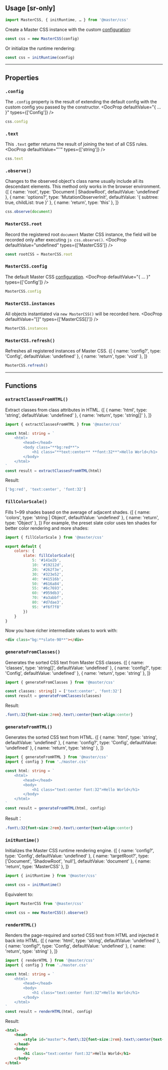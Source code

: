 ## Usage [sr-only]

```js
import MasterCSS, { initRuntime, … } from '@master/css'
```
Create a Master CSS instance with the custom [configuration](/docs/configuration):
```js
const css = new MasterCSS(config)
```
Or initialize the runtime rendering:
```js
const css = initRuntime(config)
```

---

## Properties
### `.config`
The `.config` property is the result of extending the default config with the custom config you passed by the constructor.
<DocProp defaultValue="{ … }" types={['Config']} />
```ts
css.config
```

            
### `.text`
This `.text` getter returns the result of joining the text of all CSS rules.
<DocProp defaultValue="''" types={['string']} />
```ts
css.text
```

### `.observe()`
Changes to the observed object's class name usually include all its descendant elements. This method only works in the browser environment.
<DocFn>
    {[
        { name: 'root', type: 'Document | ShadowRoot', defaultValue: 'undefined' },
        { name: 'options?', type: 'MutationObserverInit', defaultValue: '{ subtree: true, childList: true }' },
        { name: 'return', type: 'this' },
    ]}
</DocFn>
```ts
css.observe(document)
```

### `MasterCSS.root`
Record the registered root `document` Master CSS instance, the field will be recorded only after executing `js css.observe()`.
<DocProp defaultValue="undefined" types={['MasterCSS']} />
```ts
const rootCSS = MasterCSS.root
```

            
### `MasterCSS.config`
The default Master CSS [configuration](/docs/configuration).
<DocProp defaultValue="{ … }" types={['Config']} />
```ts
MasterCSS.config
```

            
### `MasterCSS.instances`
All objects instantiated via `new MasterCSS()` will be recorded here.
<DocProp defaultValue="[]" types={['MasterCSS[]']} />
```ts
MasterCSS.instances
```

### `MasterCSS.refresh()`
Refreshes all registered instances of Master CSS.
<DocFn>
    {[
        { name: 'config?', type: 'Config', defaultValue: 'undefined' },
        { name: 'return', type: 'void' },
    ]}
</DocFn>
```ts
MasterCSS.refresh()
```

---

## Functions
### `extractClassesFromHTML()`
Extract classes from class attributes in HTML.
<DocFn>
    {[
        { name: 'html', type: 'string', defaultValue: 'undefined' },
        { name: 'return', type: 'string[]' },
    ]}
</DocFn>
```ts
import { extractClassesFromHTML } from '@master/css'

const html: string = `
    <html>
        <head></head>
        <body class="**bg:red**">
            <h1 class="**text:center** **font:32**">Hello World</h1>
        </body>
    </html>
`
const result = extractClassesFromHTML(html)
```
Result:
```js
['bg:red', 'text:center', 'font:32']
```

### `fillColorScale()`
Fills 1~99 shades based on the average of adjacent shades.
<DocFn>
    {[
        { name: 'colors', type: 'string | Object', defaultValue: 'undefined' },
        { name: 'return', type: 'Object' },
    ]}
</DocFn>
For example, the preset slate color uses ten shades for better color rendering and more shades:
```js name=master.css.js
import { fillColorScale } from '@master/css'

export default {
    colors: {
        slate: fillColorScale({
            5: '#141e2b',
            10: '#19212d',
            20: '#262f3e',
            30: '#323e52',
            40: '#41516b',
            50: '#616a84',
            55: '#6c7693',
            60: '#959db3',
            70: '#a3abbf',
            80: '#d7dae3',
            95: '#f6f7f8'
        })
    }
}
```
Now you have richer intermediate values to work with:
```html
<div class="bg:**slate-98**"></div>
```

### `generateFromClasses()`
Generates the sorted CSS text from Master CSS classes.
<DocFn>
    {[
        { name: 'classes', type: 'string[]', defaultValue: 'undefined' },
        { name: 'config?', type: 'Config', defaultValue: 'undefined' },
        { name: 'return', type: 'string' },
    ]}
</DocFn>
```ts
import { generateFromClasses } from '@master/css'

const classes: string[] = ['text:center', 'font:32']
const result = generateFromClasses(classes)
```
Result:
```css
.font\:32{font-size:2rem}.text\:center{text-align:center}
```

### `generateFromHTML()`
Generates the sorted CSS text from HTML.
<DocFn>
    {[
        { name: 'html', type: 'string', defaultValue: 'undefined' },
        { name: 'config?', type: 'Config', defaultValue: 'undefined' },
        { name: 'return', type: 'string' },
    ]}
</DocFn>
```ts
import { generateFromHTML } from '@master/css'
import { config } from './master.css'

const html: string = `
    <html>
        <head></head>
        <body>
            <h1 class="text:center font:32">Hello World</h1>
        </body>
    </html>
`
const result = generateFromHTML(html, config)
```
Result：
```css
.font\:32{font-size:2rem}.text\:center{text-align:center}
```

### `initRuntime()`
Initializes the Master CSS runtime rendering engine.
<DocFn>
    {[
        { name: 'config?', type: 'Config', defaultValue: 'undefined' },
        { name: 'targetRoot?', type: ['Document', 'ShadowRoot', 'null'], defaultValue: 'document' },
        { name: 'return', type: 'MasterCSS' },
    ]}
</DocFn>
```ts
import { initRuntime } from '@master/css'

const css = initRuntime()
```
Equivalent to:
```ts
import MasterCSS from '@master/css'

const css = new MasterCSS().observe()
```

### `renderHTML()`
Renders the page-required and sorted CSS text from HTML and injected it back into HTML.
<DocFn>
    {[
        { name: 'html', type: 'string', defaultValue: 'undefined' },
        { name: 'config?', type: 'Config', defaultValue: 'undefined' },
        { name: 'return', type: 'string' },
    ]}
</DocFn>
```ts
import { renderHTML } from '@master/css'
import { config } from './master.css'

const html: string = `
    <html>
        <head></head>
        <body>
            <h1 class="text:center font:32">Hello World</h1>
        </body>
    </html>
`
const result = renderHTML(html, config)
```
Result:
```html
<html>
    <head>
        <style id="master">.font\:32{font-size:2rem}.text\:center{text-align:center}</style>
    </head>
    <body>
        <h1 class="text:center font:32">Hello World</h1>
    </body>
</html>
```

